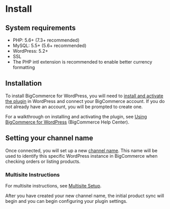 # Install

## System requirements

* PHP: 5.6+ (7.3+ recommended)
* MySQL: 5.5+ (5.6+ recommended)
* WordPress: 5.2+
* SSL
* The PHP intl extension is recommended to enable better currency formatting

## Installation

To install BigCommerce for WordPress, you will need to [install and activate the plugin](https://wordpress.org/plugins/bigcommerce/) in WordPress and connect your BigCommerce account. If you do not already have an account, you will be prompted to create one.

For a walkthrough on installing and activating the plugin, see [Using BigCommerce for WordPress](https://support.bigcommerce.com/s/article/BigCommerce-for-WordPress#installation) (BigCommerce Help Center).

## Setting your channel name

Once connected, you will set up a new [channel name](https://support.bigcommerce.com/s/article/BigCommerce-for-WordPress#installation). This name will be used to identify this specific WordPress instance in BigCommerce when checking orders or listing products.

### Multisite Instructions

For multisite instructions, see [Multisite Setup](/bigcommerce-for-wordpress/setup/multi-site).

After you have created your new channel name, the initial product sync will begin and you can begin configuring your plugin settings.
